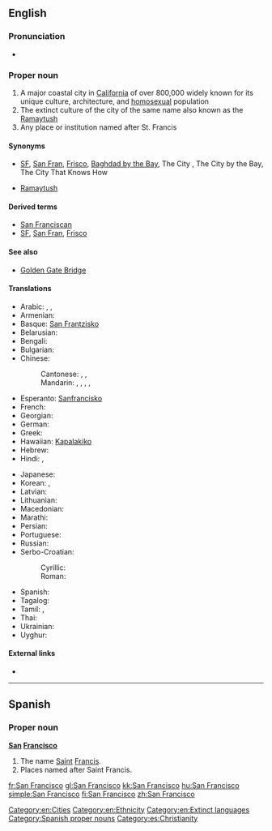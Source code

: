 ==English==
{{wikipedia|dab=San Francisco (disambiguation)|San Franscisco}}
{{wikipedia|San Francisco|San Francisco (US city)}}

===Pronunciation===
* {{IPA|/ˌsæn frənˈsɪskoʊ/|/ˌsæn frænˈsɪskoʊ/|lang=en}}

===Proper noun===
{{en-proper noun|head=[[San]] [[Francisco]]}}

# A major coastal city in [[California]] of over 800,000 widely known for its unique culture, architecture, and [[homosexual]] population
# The extinct culture of the city of the same name also known as the [[Ramaytush]]
# Any place or institution named after St. Francis

====Synonyms====
* {{sense|city}} [[SF]], [[San Fran]], [[Frisco]], [[Baghdad by the Bay]], The City {{qualifier|Northern CA and Western NV only}}, The City by the Bay, The City That Knows How {{qualifier|dated}}
* {{sense|native people, native language}} [[Ramaytush]]

====Derived terms====
* [[San Franciscan]]
* [[SF]], [[San Fran]], [[Frisco]]

====See also====
* [[Golden Gate Bridge]]

====Translations====
{{trans-top|San Francisco, California city}}
* Arabic: {{t-|ar|سان فرانسسكو|m|tr=san faransisku}}, {{t-|ar|سان فرانسيسكو|m|tr=san faransisku}}, {{t-|ar|سان فرنسسكو|m|tr=san faransisku}}
* Armenian: {{t-|hy|Սան Ֆրանցիսկո|tr=San Francʿisko|sc=Armn}}
* Basque: [[San Frantzisko]]
* Belarusian: {{t-|be|Сан-Францыска|m|tr=San-Francýska|sc=Cyrl}}
* Bengali: {{t-|bn|সানফ্রান্সিস্কো|tr=sanphransisko|sc=Beng}}
* Bulgarian: {{t-|bg|Сан Франциско|tr=San Francísko}}
* Chinese:
*: Cantonese: {{tø|yue|舊金山|sc=Hant}} , {{tø|yue|旧金山|tr=gau6 gam1 saan1|sc=Hant}}, {{tø|yue|三蕃市|tr=saam1 faan4 si5|sc=Hant}}
*: Mandarin: {{t|cmn|舊金山|sc=Hani}}, {{t|cmn|旧金山|tr=Jiùjīnshān|sc=Hani}}, {{t|cmn|聖弗朗西斯科|sc=Hani}}, {{t|cmn|圣弗朗西斯科|tr=Shèngfúlǎngxīsīkē|sc=Hani}}, {{t|cmn|三藩市|tr=Sānfānshì|sc=Hani}}
* Esperanto: [[Sanfrancisko]]
* French: {{t+|fr|San Francisco|m}}
* Georgian: {{t-|ka|სან-ფრანცისკო|tr=san-p'ranc'isko|sc=Geor}}
* German: {{t-|de|San Francisco|n}}
* Greek: {{t-|el|Σαν Φρανσίσκο|n|tr=San Fransísko}}
* Hawaiian: [[Kapalakiko]]
* Hebrew: {{t-|he|סן פרנסיסקו|m|tr=san fransisko}}
* Hindi: {{t-|hi|सैनफ़्रान्सिस्को|tr=sainfrānsisko}}, {{t-|hi|सैन फ़्रांसिस्को|tr=sain frānsisko|sc=Deva}}
{{trans-mid}}
* Japanese: {{t-|ja|サンフランシスコ|tr=Sanfuranshisuko}}
* Korean: {{t+|ko|샌프란시스코|tr=Senpeuransiseuko|sc=Hang}}, {{t-|ko|산프란시스코|tr=Sanpeuransiseuko|sc=Hang}}
* Latvian: {{t-|lv|Sanfrancisko}}
* Lithuanian: {{t-|lt|San Franciskas}}
* Macedonian: {{t-|mk|Сан Франциско|m|tr=San Francísko|sc=Cyrl}}
* Marathi: {{t-|mr|सॅन फ्रान्सिस्को|n|tr=sǎna frānsisko|sc=Deva}}
* Persian: {{t-|fa|سان فرانسیسکو|tr=sân frânsisko}}
* Portuguese: {{t+|pt|São Francisco}}
* Russian: {{t-|ru|Сан-Франциско|m|tr=San-Francísko}}
* Serbo-Croatian:
*: Cyrillic: {{t-|sh|Сан Франциско|m}}
*: Roman: {{t-|sh|San Francisko|m}}
* Spanish: {{t-|es|San Francisco|m}}
* Tagalog: {{t-|tl|San Pransisko}}
* Tamil: {{t-|ta|சான்பிரான்சிஸ்கோ|tr=cāṉpirāṉciskō|sc=Taml}}, {{t-|ta|ஸான்பிரான்சிஸ்கோ|tr=sāṉpirāṉciskō|sc=Taml}}
* Thai: {{t-|th|ซานฟรานซิสโก|tr=saanfraansítgoh}}
* Ukrainian: {{t-|uk|Сан-Франциско|m|tr=San-Francýsko|sc=Cyrl}}
* Uyghur: {{t-|ug|ﺳﺎﻥ ﻓﺮﺍﻧﺴﯩﺴﻜﻮ|tr=san fransisko|sc=ug-Arab}}
{{trans-bottom}}

====External links====
* {{ethnologue|lang=San Francisco|code=cst}}

[[Category:en:Cities]]
[[Category:en:Ethnicity]]
[[Category:en:Extinct languages]]

----

==Spanish==

===Proper noun===
{{wikipedia|Saint Francis}}
'''[[san|San]] [[Francisco]]'''

# The name [[Saint]] [[Francis]].
# Places named after Saint Francis.

[[Category:Spanish proper nouns]]
[[Category:es:Christianity]]

[[fr:San Francisco]]
[[gl:San Francisco]]
[[kk:San Francisco]]
[[hu:San Francisco]]
[[simple:San Francisco]]
[[fi:San Francisco]]
[[zh:San Francisco]]
